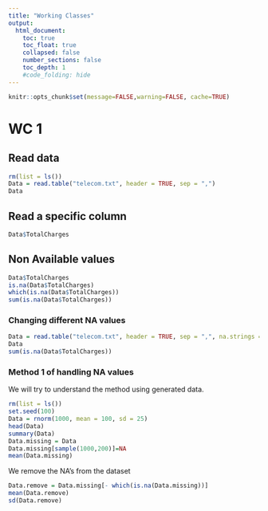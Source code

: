```yaml
---
title: "Working Classes"
output:
  html_document:
    toc: true
    toc_float: true
    collapsed: false
    number_sections: false
    toc_depth: 1
    #code_folding: hide
---
```


```r
knitr::opts_chunk$set(message=FALSE,warning=FALSE, cache=TRUE)
```
# WC 1
## Read data
```r
rm(list = ls())
Data = read.table("telecom.txt", header = TRUE, sep = ",")
Data
```

## Read a specific column
```r
Data$TotalCharges
```

## Non Available values
```r
Data$TotalCharges
is.na(Data$TotalCharges)
which(is.na(Data$TotalCharges))
sum(is.na(Data$TotalCharges))
```

### Changing different NA values
```r
Data = read.table("telecom.txt", header = TRUE, sep = ",", na.strings = c("na", "N/A", "NaN","NA"))
Data
sum(is.na(Data$TotalCharges))
```

### Method 1 of handling NA values
We will try to understand the method using generated data.
```r
rm(list = ls())
set.seed(100)
Data = rnorm(1000, mean = 100, sd = 25)
head(Data)
summary(Data)
Data.missing = Data
Data.missing[sample(1000,200)]=NA
mean(Data.missing)
```

We remove the NA's from the dataset
```r
Data.remove = Data.missing[- which(is.na(Data.missing))]
mean(Data.remove)
sd(Data.remove)
```




